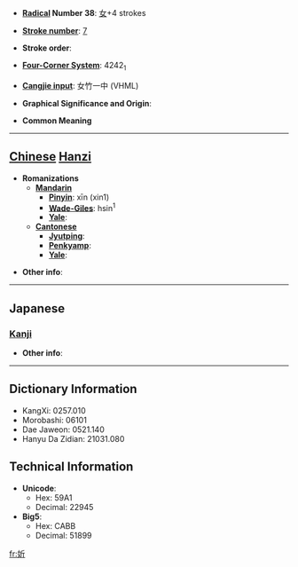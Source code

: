 * '''[[Wiktionary:Chinese radical index| Radical]] Number 38''': [[Wiktionary:Chinese radical index 女|女]]+4 strokes

* '''[[Wiktionary:Chinese total strokes index|Stroke number]]''': [[Wiktionary:Chinese total strokes index 7|7]]

* '''Stroke order''': 

* '''[[Wiktionary:Chinese four corner index|Four-Corner System]]''': 4242<sub>1</sub>

* '''[[Wiktionary:Chinese Cangjie index|Cangjie input]]''': 女竹一中 (VHML)

* '''Graphical Significance and Origin''': 

* '''Common Meaning'''

----

== [[Chinese]] [[Hanzi]] ==

* '''Romanizations'''
** '''[[Mandarin]]'''
*** '''[[Pinyin]]''': xīn (xin1)
*** '''[[Wade-Giles]]''': hsin<sup>1</sup>
*** '''[[Yale]]''': 
** '''[[Cantonese]]'''
*** '''[[Jyutping]]''':
*** '''[[Penkyamp]]''': 
*** '''[[Yale]]''': 

* '''Other info''': 

----

==Japanese==
===[[Kanji]]===
{{kanji|on readings=[[きん]] (kin), [[こん]] (kon)|kun readings=}}

* '''Other info''':  

----

== Dictionary Information ==

* KangXi: 0257.010
* Morobashi: 06101
* Dae Jaweon: 0521.140
* Hanyu Da Zidian: 21031.080

== Technical Information ==

* '''Unicode''':
** Hex: 59A1
** Decimal: 22945
* '''Big5''':
** Hex: CABB
** Decimal: 51899

[[fr:妡]]